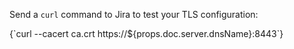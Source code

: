 Send a `curl` command to Jira to test your TLS configuration:

<CodeBlock autoCopy language="shell">
  {`curl --cacert ca.crt https://${props.doc.server.dnsName}:8443`}
</CodeBlock>
